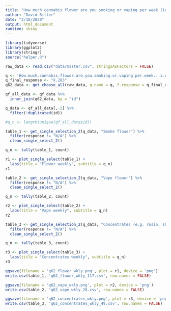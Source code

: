 ```yaml
---
title: "How much cannabis flower are you smoking or vaping per week (ie. grams, ounces, etc)?"
author: "David Ritter"
date: "2/18/2020"
output: html_document
runtime: shiny
---
```


```r
library(tidyverse)
library(ggplot2)
library(stringr)
source("helper.R")
```

```r
raw_data <- read.csv("data/master.csv", stringsAsFactors = FALSE)
```

```r
q <- 'How.much.cannabis.flower.are.you.smoking.or.vaping.per.week...i.e..grams..ounces..etc..'
q_final_response <- "X.283"
q62_data <- get_choose_all(raw_data, q.name = q, f.response = q_final_response)
```

```r
qf_all_data <- qf_data %>%
  inner_join(q62_data, by = "id") 

q_data <- qf_all_data[,-2] %>%
  filter(!duplicated(id))

#q_n <- length(unique(qf_all_data$id))
```

```r
table_1 <- get_single_selection_2(q_data, "Smoke flower") %>%
  filter(response != "N/A") %>%
  clean_single_select_2()

q_n <- tally(table_1, count)

r1 <- plot_single_select(table_1) +
  labs(title = "Flower weekly", subtitle = q_n)
r1
```

```r
table_2 <- get_single_selection_2(q_data, "Vape flower") %>%
  filter(response != "N/A") %>%
  clean_single_select_2()

q_n <- tally(table_2, count)

r2 <- plot_single_select(table_2) +
  labs(title = "Vape weekly", subtitle = q_n)
r2
```

```r
table_3 <- get_single_selection_2(q_data, "Concentrates (e.g. rosin, shatter, wax, hash, kief)") %>%
  filter(response != "N/A") %>%
  clean_single_select_2()

q_n <- tally(table_3, count)

r3 <- plot_single_select(table_3) +
  labs(title = "Concentrates weekly", subtitle = q_n)
r3
```

```r
ggsave(filename = 'q62_flower_wkly.png', plot = r1, device = 'png')
write.csv(table_1, 'q62_flower_wkly_117.csv', row.names = FALSE)

ggsave(filename = 'q62_vape_wkly.png', plot = r2, device = 'png')
write.csv(table_2, 'q62_vape_wkly_28.csv', row.names = FALSE)

ggsave(filename = 'q62_concentrates_wkly.png', plot = r3, device = 'png')
write.csv(table_3, 'q62_concentrates_wkly_49.csv', row.names = FALSE)
```

